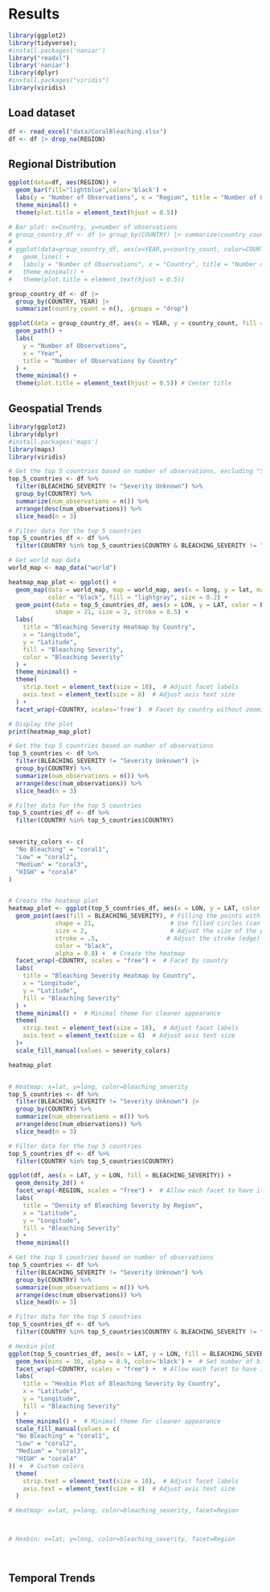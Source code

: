 # Results
```r
library(ggplot2)
library(tidyverse);
#install.packages('naniar')
library("readxl")
library('naniar')
library(dplyr)
#install.packages("viridis")
library(viridis)
```

## Load dataset
```r
df <- read_excel("data/CoralBleaching.xlsx")
df <- df |> drop_na(REGION)
```




## Regional Distribution
```r
ggplot(data=df, aes(REGION)) +
  geom_bar(fill="lightblue",color='black') +
  labs(y = "Number of Observations", x = "Region", title = "Number of Observations by Region") +
  theme_minimal() +
  theme(plot.title = element_text(hjust = 0.5))
```

```r
# Bar plot: x=Country, y=number of observations
# group_country_df <- df |> group_by(COUNTRY) |> summarize(country_count=n(), YEAR=YEAR)
# 
# ggplot(data=group_country_df, aes(x=YEAR,y=country_count, color=COUNTRY)) +
#   geom_line() +
#   labs(y = "Number of Observations", x = "Country", title = "Number of Observations by Country") +
#   theme_minimal() +
#   theme(plot.title = element_text(hjust = 0.5))

group_country_df <- df |> 
  group_by(COUNTRY, YEAR) |> 
  summarize(country_count = n(), .groups = "drop")

ggplot(data = group_country_df, aes(x = YEAR, y = country_count, fill = COUNTRY)) +
  geom_path() +
  labs(
    y = "Number of Observations",
    x = "Year",
    title = "Number of Observations by Country"
  ) +
  theme_minimal() +
  theme(plot.title = element_text(hjust = 0.5)) # Center title


```


## Geospatial Trends


```r
library(ggplot2)
library(dplyr)
#install.packages('maps')
library(maps)
library(viridis)

# Get the top 5 countries based on number of observations, excluding "Severity Unknown"
top_5_countries <- df %>%
  filter(BLEACHING_SEVERITY != "Severity Unknown") %>%
  group_by(COUNTRY) %>%
  summarize(num_observations = n()) %>%
  arrange(desc(num_observations)) %>%
  slice_head(n = 3)

# Filter data for the top 5 countries
top_5_countries_df <- df %>%
  filter(COUNTRY %in% top_5_countries$COUNTRY & BLEACHING_SEVERITY != "Severity Unknown")

# Get world map data
world_map <- map_data("world")

heatmap_map_plot <- ggplot() +
  geom_map(data = world_map, map = world_map, aes(x = long, y = lat, map_id = region),
           color = "black", fill = "lightgray", size = 0.2) +
  geom_point(data = top_5_countries_df, aes(x = LON, y = LAT, color = BLEACHING_SEVERITY, fill = BLEACHING_SEVERITY),
             shape = 21, size = 2, stroke = 0.5) +
  labs(
    title = "Bleaching Severity Heatmap by Country",
    x = "Longitude",
    y = "Latitude",
    fill = "Bleaching Severity",
    color = "Bleaching Severity"
  ) +
  theme_minimal() +
  theme(
    strip.text = element_text(size = 10),  # Adjust facet labels
    axis.text = element_text(size = 8)  # Adjust axis text size
  ) +
  facet_wrap(~COUNTRY, scales='free')  # Facet by country without zooming

# Display the plot
print(heatmap_map_plot)

```



```r
# Get the top 5 countries based on number of observations
top_5_countries <- df %>%
  filter(BLEACHING_SEVERITY != "Severity Unknown") |>
  group_by(COUNTRY) %>%
  summarize(num_observations = n()) %>%
  arrange(desc(num_observations)) %>%
  slice_head(n = 3)

# Filter data for the top 5 countries
top_5_countries_df <- df %>%
  filter(COUNTRY %in% top_5_countries$COUNTRY) 


severity_colors <- c(
  "No Bleaching" = "coral1",
  "Low" = "coral2",
  "Medium" = "coral3",
  "HIGH" = "coral4"
)


# Create the heatmap plot
heatmap_plot <- ggplot(top_5_countries_df, aes(x = LON, y = LAT, color = BLEACHING_SEVERITY)) + 
  geom_point(aes(fill = BLEACHING_SEVERITY), # Filling the points with the severity color
             shape = 21,                     # Use filled circles (can change shape as needed)
             size = 2,                       # Adjust the size of the points
             stroke = .5,                   # Adjust the stroke (edge) thickness
             color = "black",
             alpha = 0.8) +  # Create the heatmap
  facet_wrap(~COUNTRY, scales = "free") +  # Facet by country
  labs(
    title = "Bleaching Severity Heatmap by Country",
    x = "Longitude",
    y = "Latitude",
    fill = "Bleaching Severity"
  ) +
  theme_minimal() +  # Minimal theme for cleaner appearance
  theme(
    strip.text = element_text(size = 10),  # Adjust facet labels
    axis.text = element_text(size = 8)  # Adjust axis text size
  )+
  scale_fill_manual(values = severity_colors)

heatmap_plot



```

```r
# Heatmap: x=lat, y=long, color=bleaching_severity
top_5_countries <- df %>%
  filter(BLEACHING_SEVERITY != "Severity Unknown") |>
  group_by(COUNTRY) %>%
  summarize(num_observations = n()) %>%
  arrange(desc(num_observations)) %>%
  slice_head(n = 3)

# Filter data for the top 5 countries
top_5_countries_df <- df %>%
  filter(COUNTRY %in% top_5_countries$COUNTRY) 

ggplot(df, aes(x = LAT, y = LON, fill = BLEACHING_SEVERITY)) + 
  geom_density_2d() + 
  facet_wrap(~REGION, scales = "free") +  # Allow each facet to have its own scales
  labs(
    title = "Density of Bleaching Severity by Region",
    x = "Latitude",
    y = "Longitude",
    fill = "Bleaching Severity"
  ) +
  theme_minimal()

```
```r
# Get the top 5 countries based on number of observations
top_5_countries <- df %>%
  filter(BLEACHING_SEVERITY != "Severity Unknown") %>%
  group_by(COUNTRY) %>%
  summarize(num_observations = n()) %>%
  arrange(desc(num_observations)) %>%
  slice_head(n = 3)

# Filter data for the top 5 countries
top_5_countries_df <- df %>%
  filter(COUNTRY %in% top_5_countries$COUNTRY & BLEACHING_SEVERITY != "Severity Unknown")

# Hexbin plot
ggplot(top_5_countries_df, aes(x = LAT, y = LON, fill = BLEACHING_SEVERITY)) + 
  geom_hex(bins = 30, alpha = 0.9, color='black') +  # Set number of bins and adjust transparency
  facet_wrap(~COUNTRY, scales = "free") +  # Allow each facet to have its own scales
  labs(
    title = "Hexbin Plot of Bleaching Severity by Country",
    x = "Latitude",
    y = "Longitude",
    fill = "Bleaching Severity"
  ) +
  theme_minimal() +  # Minimal theme for cleaner appearance
  scale_fill_manual(values = c(
  "No Bleaching" = "coral1",
  "Low" = "coral2",
  "Medium" = "coral3",
  "HIGH" = "coral4"
)) +  # Custom colors
  theme(
    strip.text = element_text(size = 10),  # Adjust facet labels
    axis.text = element_text(size = 8)  # Adjust axis text size
  )

```


```r
# Heatmap: x=lat, y=long, color=bleaching_severity, facet=Region




```

```r
# Hexbin: x=lat, y=long, color=bleaching_severity, facet=Region




```


## Temporal Trends
```r

```

